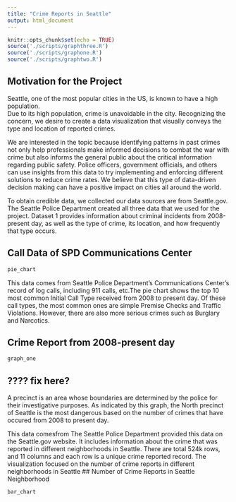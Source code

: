 ```yaml
---
title: "Crime Reports in Seattle"
output: html_document
---
```


```r
knitr::opts_chunk$set(echo = TRUE)
source('./scripts/graphthree.R')
source('./scripts/graphone.R')
source('./scripts/graphtwo.R')
```

## Motivation for the Project

Seattle, one of the most popular cities in the US, is known to have a high population.  
Due to its high population, crime is unavoidable in the city. Recognizing the concern, 
we desire to create a data visualization that visually conveys the type and location of reported crimes. 

We are interested in the topic because identifying patterns in past crimes
not only help professionals make informed decisions to combat the war with 
crime but also informs the general public about the critical information regarding 
public safety. Police officers, government officials, and others can use insights 
from this data to try implementing and enforcing different solutions to reduce crime rates. 
We believe that this type of data-driven decision making can have a positive impact 
on cities all around the world.

To obtain credible data,  we collected our data sources are from Seattle.gov. 
The Seattle Police Department created all three data that we used for the project. 
Dataset 1 provides information about criminal incidents from 2008-present day, 
as well as the type of crime, its location, and how frequently that type occurs.


## Call Data of SPD Communications Center
```r
pie_chart
```

This data comes from Seattle Police Department's Communications Center's record of log calls, 
including 911 calls, etc.The pie chart shows the top 10 most common Initial Call Type received 
from 2008 to present day. Of these call types, the most common ones are simple Premise Checks 
and Traffic Violations. However, there are also more serious crimes such as Burglary and Narcotics. 
 

## Crime Report from 2008-present day
```r
graph_one
```
## ???? fix  here?
A precinct is an area whose boundaries are determined by the police for their investigative purposes. 
As indicated by this graph, the North precinct of Seattle is the most dangerous based on the number of 
crimes that have occured from 2008 to present day.

This data comesfrom 
The Seattle Police Department provided this data on the Seattle.gov website. It includes information about the crime that was reported in different neighborhoods in Seattle. There are total 524k rows, and 11 columns and each row is a unique crime reported record. The visualization focused on the number of crime reports in different neighborhoods in Seattle
## Number of Crime Reports in Seattle Neighborhood
```r
bar_chart
```

